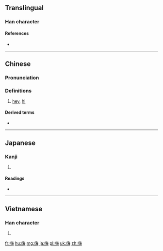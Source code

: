 ==Translingual==

===Han character===
{{Han char|rn=30|rad=口|as=10|sn=13|four=6805<sub>7</sub>|canj=口水人卜 (REOY)|ids=⿰[[口]][[海]]}}


====References====
* {{Han ref|kx=0204.111|dkj=04137|hdz=10671.030|uh=55E8|ud=21992|bh=B6D9|bd=46809}}

----

==Chinese==
{{zh-forms}}

===Pronunciation===
{{zh-pron
|m=hāi
|ma=y
|c=hoi1
|mn=hài
|w=0he
|mc=y
|oc=y
|cat=intj
}}

===Definitions===
# {{cx|colloquial|lang=zh}} [[hey]], [[hi]]

====Derived terms====
* {{zh-l|嗨喲/嗨哟}}

----

==Japanese==

===Kanji===
{{ja-kanji|grade=|rs=口10}}

# {{defn|lang=ja|sort=口10}}

====Readings====
* {{ja-readings|on=[[かい]] (kai)|kun=}}

----

==Vietnamese==

===Han character===
{{vi-hantu|[[hải]]|rs=口10}}

# {{defn|lang=vi|sort=口10}}

[[fr:嗨]]
[[hu:嗨]]
[[mg:嗨]]
[[ja:嗨]]
[[pl:嗨]]
[[uk:嗨]]
[[zh:嗨]]